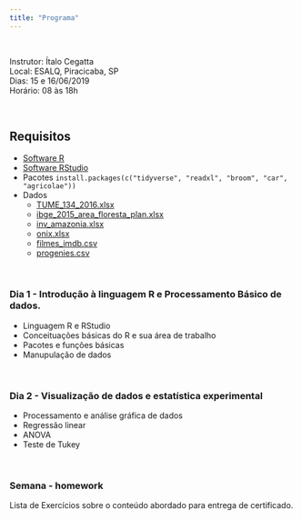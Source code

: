 ```yaml
---
title: "Programa"
---
```

<br>

Instrutor: Ítalo Cegatta  
Local: ESALQ, Piracicaba, SP  
Dias: 15 e 16/06/2019  
Horário: 08 às 18h  

<br>

## Requisitos

* [Software R](https://cran.r-project.org/bin/windows/base/)
* [Software RStudio](https://www.rstudio.com/products/rstudio/download/#download)
* Pacotes `install.packages(c("tidyverse", "readxl", "broom", "car", "agricolae"))`
* Dados
  * [TUME_134_2016.xlsx](https://github.com/italocegatta/cursoR_gmap/raw/master/input/TUME_134_2016.xlsx)
  * [ibge_2015_area_floresta_plan.xlsx](https://github.com/italocegatta/cursoR_gmap/raw/master/input/ibge_2015_area_floresta_plan.xlsx)
  * [inv_amazonia.xlsx](https://github.com/italocegatta/cursoR_gmap/raw/master/input/inv_amazonia.xlsx)
  * [onix.xlsx](https://github.com/italocegatta/cursoR_gmap/raw/master/input/onix.xlsx)
  * [filmes_imdb.csv](https://github.com/italocegatta/cursoR_gmap/raw/master/input/filmes_imdb.csv)
  * [progenies.csv](https://github.com/italocegatta/cursoR_gmap/raw/master/input/progenies.csv)

<br>

### Dia 1 - Introdução à linguagem R e Processamento Básico de dados.  

* Linguagem R e RStudio
* Conceituações básicas do R e sua área de trabalho
* Pacotes e funções básicas
* Manupulação de dados

<br>

### Dia 2 - Visualização de dados e estatística experimental

* Processamento e análise gráfica de dados
* Regressão linear
* ANOVA
* Teste de Tukey

<br>

### Semana - homework 

Lista de Exercícios sobre o conteúdo abordado para entrega de certificado.
